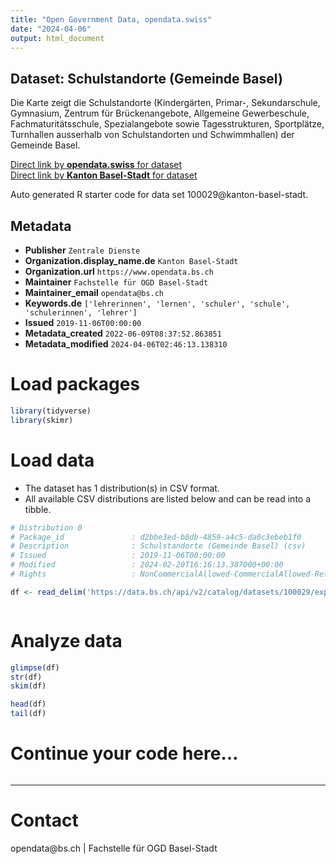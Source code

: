 ```yaml
---
title: "Open Government Data, opendata.swiss"
date: "2024-04-06"
output: html_document
---
```


## Dataset: Schulstandorte (Gemeinde Basel)

Die Karte zeigt die Schulstandorte (Kindergärten, Primar-, Sekundarschule, Gymnasium, Zentrum für Brückenangebote, Allgemeine Gewerbeschule, Fachmaturitätsschule, Spezialangebote sowie Tagesstrukturen, Sportplätze, Turnhallen ausserhalb von Schulstandorten und Schwimmhallen) der Gemeinde Basel.

[Direct link by **opendata.swiss** for dataset](https://opendata.swiss/de/dataset/schulstandorte-gemeinde-basel)<br>
[Direct link by **Kanton Basel-Stadt** for dataset](https://data.bs.ch/explore/dataset/100029/)

Auto generated R starter code for data set 100029@kanton-basel-stadt.

## Metadata

- **Publisher** `Zentrale Dienste`
- **Organization.display_name.de** `Kanton Basel-Stadt`
- **Organization.url** `https://www.opendata.bs.ch`
- **Maintainer** `Fachstelle für OGD Basel-Stadt`
- **Maintainer_email** `opendata@bs.ch`
- **Keywords.de** `['lehrerinnen', 'lernen', 'schuler', 'schule', 'schulerinnen', 'lehrer']`
- **Issued** `2019-11-06T00:00:00`
- **Metadata_created** `2022-06-09T08:37:52.863851`
- **Metadata_modified** `2024-04-06T02:46:13.138310`


# Load packages

```r

library(tidyverse)
library(skimr)

```

# Load data

-   The dataset has 1 distribution(s) in CSV format.
-   All available CSV distributions are listed below and can be read into a tibble.

```r

# Distribution 0
# Package_id               : d2bbe3ed-b8db-4859-a4c5-da0c3ebeb1f0
# Description              : Schulstandorte (Gemeinde Basel) (csv)
# Issued                   : 2019-11-06T00:00:00
# Modified                 : 2024-02-20T16:16:13.387000+00:00
# Rights                   : NonCommercialAllowed-CommercialAllowed-ReferenceRequired

df <- read_delim('https://data.bs.ch/api/v2/catalog/datasets/100029/exports/csv')



```

# Analyze data

```r

glimpse(df)
str(df)
skim(df)

head(df)
tail(df)

```

# Continue your code here...

```r

```

------------------------------------------------------------------------

# Contact

opendata@bs.ch | Fachstelle für OGD Basel-Stadt
